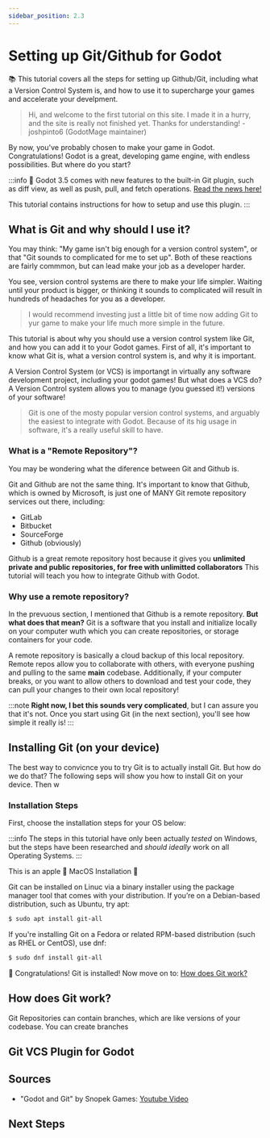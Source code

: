```yaml
---
sidebar_position: 2.3
---
```


# Setting up Git/Github for Godot
📚 This tutorial covers all the steps for setting up Github/Git, including what a Version Control System is, and how to use it to supercharge your games and accelerate your develpment.


> Hi, and welcome to the first tutorial on this site. I made it in a hurry, and the site is really not finished yet. Thanks for understanding! 
-joshpinto6 (GodotMage maintainer)

By now, you've probably chosen to make your game in Godot. Congratulations! Godot is a great, developing game engine, with endless possibilities. But where do you start?

:::info 
🎉 Godot 3.5 comes with new features to the built-in Git plugin, such as diff view, as well as push, pull, and fetch operations. [Read the news here!](https://godotengine.org/article/godot-3-5-cant-stop-wont-stop) 

This tutorial contains instructions for how to setup and use this plugin.
:::
<!-- 
## What's covered:
- [What is Git and why should I use it?](#what-is-git-and-why-should-i-use-it)
- How do I install Git?
- How does Git Work?
- Using Git VCS Plugin in Godot!
- Using Remote Repositories -->

## What is Git and why should I use it?
You may think: "My game isn't big enough for a version control system", or that "Git sounds to complicated for me to set up". Both of these reactions are fairly commmon, but can lead make your job as a developer harder.

You see, version control systems are there to make your life simpler. Waiting until your product is bigger, or thinking it sounds to complicated will result in hundreds of headaches for you as a developer. 

>I would recommend investing just a little bit of time now adding Git to yur game to make your life much more simple in the future.

This tutorial is about why you should use a version control system like Git, and how you can add it to your Godot games. First of all, it's important to know what Git is, what a version control system is, and why it is important.

A Version Control System (or VCS) is importangt in virtually any software development project, including your godot games! But what does a VCS do? A Version Control system allows you to manage (you guessed it!) versions of your software! 

> Git is one of the mosty popular version control systems, and arguably the easiest to integrate with Godot. Because of its hig usage in software, it's a really useful skill to have.

### What is a "Remote Repository"?
You may be wondering what the diference between Git and Github is. 

Git and Github are not the same thing. It's important to know that Github, which is owned by Microsoft, is just one of MANY Git remote repository services out there, including:
- GitLab
- Bitbucket
- SourceForge
- Github (obviously)

Github is a great remote repository host because it gives you **unlimited private and public repositories, for free with unlimitted collaborators** This tutorial will teach you how to integrate Github with Godot.

### Why use a remote repository?

In the prevuous section, I mentioned that Github is a remote repository. **But what does that mean?** Git is a software that you install and initialize locally on your computer wuth which you can create repositories, or storage containers for your code. 

A remote repository is basically a cloud backup of this local repository. Remote repos allow you to collaborate with others, with everyone pushing and pulling to the same **main** codebase. Additionally, if your computer breaks, or you want to allow others to download and test your code, they can pull your changes to their own local repository! 

:::note
**Right now, I bet this sounds very complicated**, but I can assure you that it's not. Once you start using Git (in the next section), you'll see how simple it really is!
::: 

## Installing Git (on your device)
The best way to convicnce you to try Git is to actually install Git. But how do we do that? The following seps will show you how to install Git on your device. Then w

### Installation Steps

First, choose the installation steps for your OS below:

:::info
The steps in this tutorial have only been actually _tested_ on Windows, but the steps have been researched and _should ideally_ work on all Operating Systems.
:::

<Tabs>
  <TabItem value="apple" label="Windows" default>
    This is an apple 🍎
  </TabItem>
  <TabItem value="orange" label="MacOS">
    MacOS Installation 🍊
  </TabItem>
  <TabItem value="banana" label="Linux">

  Git can be installed on Linuc via a binary installer using the package manager tool that comes with your distribution. If you’re on a Debian-based distribution, such as Ubuntu, try apt:

  ```sh
  $ sudo apt install git-all
  ```

   If you're installing Git on a Fedora or related RPM-based distribution (such as RHEL or CentOS), use dnf:

  ```sh
  $ sudo dnf install git-all
  ```

  🎉 Congratulations! Git is installed! Now move on to: [How does Git work?](#how-does-git-work)
  </TabItem>
</Tabs>


## How does Git work?
Git Repositories can contain branches, which are like versions of your codebase. You can create branches

## Git VCS Plugin for Godot

## Sources
- "Godot and Git" by Snopek Games: [Youtube Video](https://www.youtube.com/watch?v=62huspx4cUk)

## Next Steps

